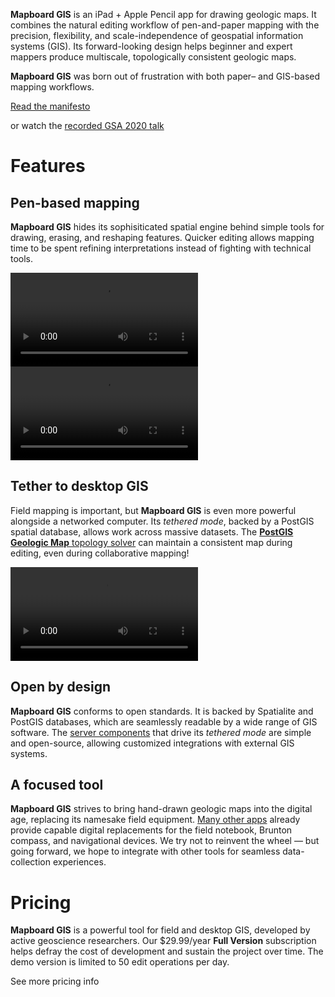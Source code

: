 
**Mapboard GIS** is an iPad + Apple Pencil app for drawing geologic maps.
It combines the natural editing workflow of pen-and-paper mapping with
the precision, flexibility, and scale-independence of geospatial information
systems (GIS). Its forward-looking design helps beginner and expert
mappers produce multiscale, topologically consistent geologic
maps.

<div className="manifesto">
  <div className="manifesto-text">

**Mapboard GIS** was born out of frustration with <!--the shortcomings of -->both paper– and GIS-based mapping workflows.

  </div>
  <div class="buttons">
    <a class="link-button manifesto-link" href="https://davenquinn.com/blog/2020/10/mapboard-gis">
      Read the manifesto
    </a>
    <p class="caption">or watch the <a href="https://www.youtube.com/watch?v=5TGNi530H5M">recorded GSA 2020 talk</a></p>
  </div>
</div>

# Features

<div className="callout-panel">

<div className="callout two-col">

<div>

## Pen-based mapping

**Mapboard GIS** hides its sophisiticated spatial engine behind simple
tools for drawing, erasing, and reshaping features.
Quicker editing allows mapping time to be spent refining interpretations
instead of fighting with technical tools.

</div>

<Video autoPlay loop src="/mapboard-intro.mp4" type="video/mp4" />

</div>

<div className="callout two-col">

<Video autoPlay loop src="/mapboard-topology.mp4" type="video/mp4" />

<div>

## Topology-aware

In current digital mapping workflows, contacts are fully digitized prior to
"closing" linework to form unit polygons. The iterative topological
solver within **Mapboard GIS** painlessly keeps the structure of the map consistent.

</div>

</div>

<div className="callout two-col">

<div>

## Tether to desktop GIS

Field mapping is important, but **Mapboard GIS** is even more powerful alongside a networked computer.
Its _tethered mode_, backed by a PostGIS spatial database,
allows work across massive datasets.
The [**PostGIS Geologic Map** topology solver](https://github.com/davenquinn/PostGIS-Geologic-Map)
can maintain a consistent map during editing, even during collaborative mapping!

</div>

<Video autoPlay loop src="/tethered-mode.mp4" type="video/mp4" />{" "}

</div>

<div className="callout">

## Open by design

**Mapboard GIS** conforms to open standards. It is backed by Spatialite and
PostGIS databases, which are seamlessly readable by a wide range of GIS
software. The [server components](https://github.com/davenquinn/mapboard-server)
that drive its _tethered mode_ are
simple and open-source, allowing
customized integrations with external GIS systems.

</div>

<div className="callout">

## A focused tool

**Mapboard GIS** strives to bring hand-drawn geologic maps into the digital age, replacing
its namesake field equipment.
[Many other apps](/comparisons) already provide
capable digital replacements for the field notebook, Brunton compass, and navigational
devices. We try not to reinvent the wheel — but going forward, we hope to integrate
with other tools for seamless data-collection experiences.

</div>

</div>

# Pricing

**Mapboard GIS** is a powerful tool for field and desktop GIS, developed
by active geoscience researchers. Our $29.99/year **Full Version**
subscription helps defray the cost of development and sustain the project
over time. The demo version is limited to 50 edit operations per day.

<PageLinkButton href="/about/pricing">See more pricing info</PageLinkButton>

<div className="get-app">
  <GetAppButton />
</div>

